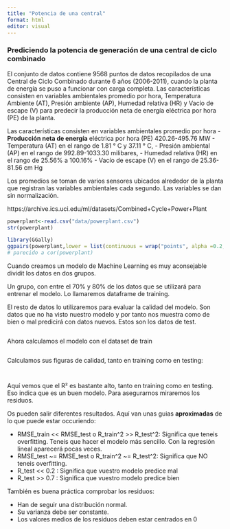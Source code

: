 ```yaml
---
title: "Potencia de una central"
format: html
editor: visual
---
```


### Prediciendo la potencia de generación de una central de ciclo combinado

El conjunto de datos contiene 9568 puntos de datos recopilados de una Central de Ciclo Combinado durante 6 años (2006-2011), cuando la planta de energía se puso a funcionar con carga completa. Las características consisten en variables ambientales promedio por hora, Temperatura Ambiente (AT), Presión ambiente (AP), Humedad relativa (HR) y Vacío de escape (V) para predecir la producción neta de energía eléctrica por hora (PE) de la planta.

Las características consisten en variables ambientales promedio por hora - **Producción neta de energía** eléctrica por hora (PE) 420.26-495.76 MW - Temperatura (AT) en el rango de 1.81 ° C y 37.11 ° C, - Presión ambiental (AP) en el rango de 992.89-1033.30 milibares, - Humedad relativa (HR) en el rango de 25.56% a 100.16% - Vacío de escape (V) en el rango de 25.36-81.56 cm Hg

Los promedios se toman de varios sensores ubicados alrededor de la planta que registran las variables ambientales cada segundo. Las variables se dan sin normalización.

https://archive.ics.uci.edu/ml/datasets/Combined+Cycle+Power+Plant

```r
powerplant<-read.csv("data/powerplant.csv")
str(powerplant)
```

```r
library(GGally)
ggpairs(powerplant,lower = list(continuous = wrap("points", alpha =0.2,size=0.1,color='blue')))
# parecido a cor(powerplant)
```

Cuando creamos un modelo de Machine Learning es muy aconsejable dividit los datos en dos grupos.

Un grupo, con entre el 70% y 80% de los datos que se utilizará para entrenar el modelo. Lo llamaremos dataframe de training.

El resto de datos lo utilizaremos para evaluar la calidad del modelo. Son datos que no ha visto nuestro modelo y por tanto nos muestra como de bien o mal predicirá con datos nuevos. Estos son los datos de test.

```r

```

Ahora calculamos el modelo con el dataset de train

```r

```

Calculamos sus figuras de calidad, tanto en training como en testing:

```r

```

```r

```

Aquí vemos que el R² es bastante alto, tanto en training como en testing. Eso indica que es un buen modelo. Para asegurarnos miraremos los residuos.

Os pueden salir diferentes resultados. Aquí van unas guias **aproximadas** de lo que puede estar occuriendo:

-   RMSE_train \<\< RMSE_test o R_train\^2 \>\> R_test\^2: Significa que teneis overfitting. Teneis que hacer el modelo más sencillo. Con la regresión lineal aparecerá pocas veces.
-   RMSE_test \~= RMSE_test o R_train\^2 \~= R_test\^2: Significa que NO teneis overfitting.
-   R_test \<\< 0.2 : Significa que vuestro modelo predice mal
-   R_test \>\> 0.7 : Significa que vuestro modelo predice bien

También es buena práctica comprobar los residuos:

-   Han de seguir una distribución normal.
-   Su varianza debe ser constante.
-   Los valores medios de los residuos deben estar centrados en 0

```r

```

```r

```
